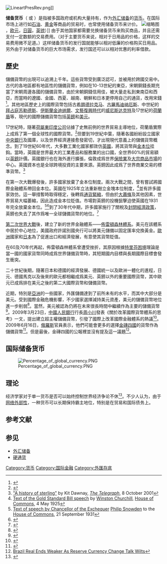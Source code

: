 {{Expand English|reserve currency}}

[[File:LineartPresRev.png|thumb]]]]

'''储备货币'''（{{lang-en|reserve currency}} 或 {{lang|en|anchor currency}}）是指被多国政府或机构大量持有，作为[[外汇储备|外汇储备]]的[[货币|货币]]。在国际市场上进行如[[石油|石油]]、[[黄金|黄金]]等商品的贸易时，也常使用储备货币来计价。
[[File:Reserve_currencies_symbols_4.svg|缩略图]]，[[欧元|欧元]]，[[日圓|日圓]]，[[英镑|英镑]]）]]
由于其他国家都需要兑换储备货币来购买商品，并且还需支付一定数额的交易费用。（对于主要货币来说，相对于日用品的价格，这样的交易费用微不足道。）这样储备货币的发行国就能够以相对低廉的价格购买日用品。另外由于对储备货币的巨大市场需求，发行国还可以以相对优惠的利率借款。

== 歷史 ==
儲備貨幣的出現可以追溯上千年。這些貨幣受到廣泛認可，並被用於跨國交易中。古代的各地區都有地區性的儲備貨幣，例如在10-13世紀的東亞，宋朝銅錢長期充當了宋朝周邊各國的儲備貨幣，由於宋朝銅錢信用佳，被大量走私到東南亞和西亞，而當時的遼國、金國、西夏、越南、朝鮮和日本更停用自己的通貨，改用宋錢<ref>{{Cite book |author=陳尚勝、陳高華 |title=《中國海外交通史》 |chapter =〈第三章 宋元：海外交通的鼎盛〉|page = 134}}</ref>。其他地區歷史上的國際貨幣包括古[[希腊德拉克马|希腊德拉克马]]、[[古羅馬|古羅馬]][[迪纳厄斯|迪纳厄斯]]、中世紀的[[拜占庭|拜占庭]][[苏勒德斯_(钱币)|苏勒德斯]]、[[伊斯蘭|伊斯蘭]][[金迪纳爾|金迪纳爾]]、[[文藝復興時代|文藝復興時代]]的[[威尼斯|威尼斯]][[达克特|达克特]]及17世紀的[[荷蘭盾|荷蘭盾]]等，現代的國際儲備貨幣包括[[英鎊|英鎊]]和[[美元|美元]]。

17世紀時，隨著[[荷屬東印度公司|荷屬東印度公司]]佔據了史無前例的世界貿易主導地位，荷蘭盾實際上成爲了第一個全球性的國際貨幣。<ref>{{cite book |title=The Euro at Ten: The Next Global Currency |first1=Jean |last1=Pisani-Ferry |first2=Adam S. |last2=Posen |publisher=Peter G. Peterson Institute for International Economies & Brueggel |date=2009 |location=United States of America |url=https://books.google.com/books?id=MkPgWhcYCg8C&printsec=frontcover&source=gbs_ge_summary_r&cad=0#v=onepage&q&f=false |access-date=2016-02-16 |archive-date=2020-12-14 |archive-url=https://web.archive.org/web/20201214173149/https://books.google.com/books?id=MkPgWhcYCg8C&printsec=frontcover&source=gbs_ge_summary_r&cad=0#v=onepage&q&f=false |dead-url=no }}</ref>但要到19世紀中葉，隨著各國紛紛設立國家[[中央銀行|中央銀行]]及國庫，以及世界經濟連接愈發密切，才出現現代意義上的儲備貨幣概念。到了19世紀60年代，大多數工業化國家都效仿[[英國|英國]]，將其貨幣與[[金本位|金本位]]挂鈎。當時，英國是世界最大的工業產品和服務業的出口國，全世界60%的貿易額以[[英鎊|英鎊]]計價。英國銀行也在海外進行擴張，倫敦成爲世界[[保險業|保險業]]及[[大宗商品市場|大宗商品市場]]的中心。英國資本也是全球跨境投資的主要來源。英鎊因此成爲了世界商業交易的標準貨幣。<ref>[http://www.telegraph.co.uk/news/1399693/A-history-of-sterling.html "A history of sterling"] {{Wayback|url=http://www.telegraph.co.uk/news/1399693/A-history-of-sterling.html |date=20201125102035 }} by Kit Dawnay, ''[[The_Daily_Telegraph|The Telegraph]]'', 8 October 2001</ref> 

在第一次大戰爆發後，許多國家放棄了金本位制度。兩次大戰之間，曾有嘗試將國際金融體系帶回金本位。英國在1925年立法重新樹立金塊本位制度，<ref name=winnie>[http://www.winstonchurchill.org/learn/speeches/speeches-of-winston-churchill/115-gold-standard-bill Text of the Gold Standard Bill speech] {{Wayback|url=http://www.winstonchurchill.org/learn/speeches/speeches-of-winston-churchill/115-gold-standard-bill |date=20091002010318 }} by [[Winston_Churchill|Winston Churchill]], [[House_of_Commons_of_the_United_Kingdom|House of Commons]], 4 May 1925</ref>並有許多國家效仿。這一舉措暫時取得穩定，後轉爲[[通貨緊縮|通貨緊縮]]，但由於[[大蕭條|大蕭條]]及其他因素，世界貿易大幅萎縮，因此造成金本位貶值。市場對英鎊的投機狙擊迫使英國在1931年完全放棄金本位。<ref>[http://www.winstonchurchill.org/learn/speeches/speeches-of-winston-churchill/115-gold-standard-bill Text of speech by Chancellor of the Exchequer] {{Wayback|url=http://www.winstonchurchill.org/learn/speeches/speeches-of-winston-churchill/115-gold-standard-bill |date=20091002010318 }} [[Philip_Snowden,_1st_Viscount_Snowden|Philip Snowden]] to the [[House_of_Commons_of_the_United_Kingdom|House of Commons]], 21 September 1931</ref><ref>{{cite book|first=Barry J. |last=Eichengreen|title=Globalizing Capital: A History of the International Monetary System|url={{google books |id=_iNqESd-9R0C|p=61-|plainurl=yes}}|accessdate=23 November 2010|date=15 September 2008|publisher=Princeton University Press|isbn=978-0-691-13937-1|pages=61–}}</ref>到了30年代中期，許多國家施行了關稅及[[封閉經濟|封閉經濟政策]]，英鎊也失去了其作爲唯一全球儲備貨幣的地位。<ref>{{Cite web|url=http://www.zerohedge.com/article/history-worlds-reserve-currency-ancient-greece-today|title=The History Of The World's "Reserve" Currency: From Ancient Greece To Today|accessdate=17 December 2012|archive-date=2020-11-12|archive-url=https://web.archive.org/web/20201112033037/https://www.zerohedge.com/article/history-worlds-reserve-currency-ancient-greece-today|dead-url=no}}</ref>

[[第二次世界大戰|第二次世界大戰]]後，建立了新的世界金融體系——[[佈雷頓森林體系|佈雷頓森林體系]]。美元在該體系中居於中心地位，美國政府許諾別國央行可以將美元儲備以固定匯率兌換黃金。[[歐洲|歐洲]]國家和[[日本|日本]]為了促進出口和經濟發展，有意使其貨幣貶值。

在60及70年代再起，佈雷頓森林體系曾遭受挫折，其原因根據[[特里芬困境|特里芬困境]]理論是當一國的國家貨幣同時成爲世界儲備貨幣時，其短期國内目標與長期國際目標會發生衝突。

二十世紀後期，隨著日本和德國的經濟發展、德國統一以及歐洲一體化的進程，日元、德國馬克以及後來的歐元都相繼成爲美元、英鎊以外的重要國際貨幣，其中歐元已成爲排在美元之後的第二大國際貨幣和儲備貨幣。

近期，特別是[[亞洲|亞洲]]的一些國家，外匯儲備達到了前所未有的水平，而其中大部分是美元。受到國際金融危機影響，不少國家選擇減持美元資產，美元的儲備貨幣地位進一步削弱<ref>{{cite news |url = http://finance.qq.com/a/20090820/000822.htm |publisher = 騰訊網 |title = 美元儲備貨幣地位正在逐漸受到侵蝕 |date = 2009-08-20 |accessdate = 2009-08-26 |archive-date = 2015-07-03 |archive-url = https://web.archive.org/web/20150703190142/http://finance.qq.com/a/20090820/000822.htm |dead-url = no }}</ref>。當然，美元被認為仍將在未來很長時間中繼續作為主要的儲備貨幣<ref>{{cite news |url = http://forex.hexun.com/2009-08-20/120662313.html?from=rss |publisher = 和訊網 |title = 法巴認為未來數年內美元主要儲備貨幣地位難以改變 |access-date = 2009-08-26 |archive-url = https://web.archive.org/web/20140723012433/http://forex.hexun.com/2009-08-20/120662313.html?from=rss |archive-date = 2014-07-23 |dead-url = yes }}</ref>。2009年3月23日，[[中國人民銀行|中國人民銀行]]行長[[周小川|周小川]]發表《關於改革國際貨幣體系的思考》一文，提出建立超主權儲備貨幣，引發了國際上改革國際金融體系的熱議<ref>{{cite news|url=http://www.china.com.cn/finance/txt/2009-03/30/content_17521475.htm|title=關於改革國際貨幣體系的思考|author=周小川|date=2009-03-23|work=|publisher=|accessdate=|language=|format=|archive-date=2020-09-13|archive-url=https://web.archive.org/web/20200913114052/http://www.china.com.cn/finance/txt/2009-03/30/content_17521475.htm|dead-url=no}}</ref>。2009年6月16日，[[俄羅斯|俄羅斯]]官員表示，他們可能會更多的選擇[[金磚四國|金磚四國]]的貨幣作為儲備貨幣<ref>{{Cite web |url=http://www.forbes.com/feeds/ap/2009/06/16/ap6548940.html |title=Dollar slides as Russia questions reserve status |accessdate=2009-06-19 |archive-date=2009-06-19 |archive-url=https://web.archive.org/web/20090619090556/http://www.forbes.com/feeds/ap/2009/06/16/ap6548940.html |dead-url=no }}</ref>。但是最後，金磚四國的公報裡並沒有提及這一議題<ref>[http://online.wsj.com/article/BT-CO-20090616-714184.html Brazil Real Ends Weaker As Reserve Currency Change Talk Wilts]</ref>。

== 国际储备货币 ==
{{Reserve currencies}}

[[File:Percentage_of_global_currency.PNG|right]]

== 理论 ==
经济学家对于单一货币是否可以始终控制世界经济争论不休<ref>{{cite web
|url = http://papers.ssrn.com/sol3/papers.cfm?abstract_id=723305
|title = Sterling's Past, Dollar's Future: Historical Perspectives on Reserve Currency Competition
|first = Barry
|last = Eichengreen
|publisher = National Bureau of Economic Research (NBER)
|format = PDF
|date = May 2005
|accessdate = 2009-08-26
|archive-date = 2020-06-15
|archive-url = https://web.archive.org/web/20200615223010/https://papers.ssrn.com/sol3/papers.cfm?abstract_id=723305
|dead-url = no
}}</ref>。不少人认为，由于[[网络外部性|网络外部性]]，一种货币可以长期保持霸主地位，特别是在贸易和国际债务上。

== 参考文献 ==
{{Reflist|2}}

== 参见 ==
{{Portal box|经济|国际关系}}
* [[外汇储备|外汇储备]]
* [[硬通货|硬通货]]

{{DEFAULTSORT:Reserve Currency}}
[[Category:货币|Category:货币]]
[[Category:国际金融|Category:国际金融]]
[[Category:外匯存底|Category:外匯存底]]